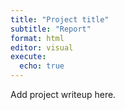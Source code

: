 ```yaml
---
title: "Project title"
subtitle: "Report"
format: html
editor: visual
execute:
  echo: true
---
```


Add project writeup here.

```r

```
